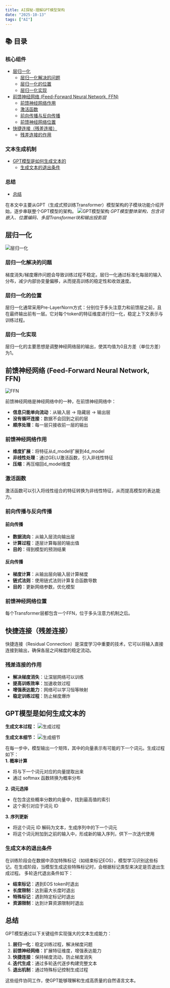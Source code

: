 ```yaml
---
title: AI探秘-理解GPT模型架构
date: "2025-10-13"
tags: ["AI"]
---
```


## 📚 目录

### **核心组件**
- [层归一化](#层归一化)
  - [层归一化解决的问题](#层归一化解决的问题)
  - [层归一化的位置](#层归一化的位置)
  - [层归一化实现](#层归一化实现)
- [前馈神经网络 (Feed-Forward Neural Network, FFN)](#前馈神经网络-feed-forward-neural-network-ffn)
  - [前馈神经网络作用](#前馈神经网络作用)
  - [激活函数](#激活函数)
  - [前向传播与反向传播](#前向传播与反向传播)
  - [前馈神经网络位置](#前馈神经网络位置)
- [快捷连接（残差连接）](#快捷连接残差连接)
  - [残差连接的作用](#残差连接的作用)

### **文本生成机制**
- [GPT模型是如何生成文本的](#gpt模型是如何生成文本的)
  - [生成文本的退出条件](#生成文本的退出条件)

### **总结**
- [总结](#总结)

在本文中主要从GPT（生成式预训练Transformer）模型架构的子模块功能介绍开始，逐步串联整个GPT模型的架构。
![GPT模型架构](/static/images/aiStatic/buildLLMStruct/GPT.png)
*GPT模型整体架构，包含词嵌入、位置编码、多层Transformer块和输出投影层*

## 层归一化
![层归一化](/static/images/aiStatic/buildLLMStruct/layerNorm.png)

### 层归一化解决的问题
梯度消失/梯度爆炸问题会导致训练过程不稳定。层归一化通过标准化每层的输入分布，减少内部协变量偏移，从而提高训练的稳定性和收敛速度。

### 层归一化的位置
层归一化通常采用Pre-LayerNorm方式：分别位于多头注意力和前馈层之前，且在最终输出前有一层。它对每个token的特征维度进行归一化，稳定上下文表示与训练过程。

### 层归一化实现
层归一化的主要思想是调整神经网络层的输出，使其均值为0且方差（单位方差）为1。

## 前馈神经网络 (Feed-Forward Neural Network, FFN)
![FFN](/static/images/aiStatic/buildLLMStruct/ffn.png)

前馈神经网络是神经网络中的一种，在前馈神经网络中：
* **信息只能单向流动**：从输入层 → 隐藏层 → 输出层
* **没有循环连接**：数据不会回到之前的层
* **顺序处理**：每一层只接收前一层的输出

### 前馈神经网络作用
* **维度扩展**：将特征从d_model扩展到4d_model
* **非线性处理**：通过GELU激活函数，引入非线性特征
* **压缩**：再压缩回d_model维度

### 激活函数
激活函数可以引入将线性组合的特征转换为非线性特征，从而提高模型的表达能力。

### 前向传播与反向传播

#### 前向传播
- **数据流向**：从输入层流向输出层
- **计算过程**：逐层计算每层的输出值
- **目的**：得到模型的预测结果

#### 反向传播
- **梯度计算**：从输出层向输入层计算梯度
- **链式法则**：使用链式法则计算复合函数导数
- **目的**：更新网络参数，优化模型

### 前馈神经网络位置
每个Transformer层都包含一个FFN，位于多头注意力机制之后。

## 快捷连接（残差连接）
快捷连接（Residual Connection）是深度学习中重要的技术，它可以将输入直接连接到输出，确保各层之间梯度的稳定流动。

### 残差连接的作用
- **解决梯度消失**：让深层网络可以训练
- **提高训练效率**：加速收敛过程
- **增强表达能力**：网络可以学习恒等映射
- **稳定训练过程**：防止梯度爆炸

## GPT模型是如何生成文本的
**生成文本过程：**
![生成过程](/static/images/aiStatic/buildLLMStruct/gptTextProcess.png)

**生成文本细节：**
![生成细节](/static/images/aiStatic/buildLLMStruct/gptTextDetail.png)

在每一步中，模型输出一个矩阵，其中的向量表示有可能的下一个词元。生成过程如下：  
**1. 概率计算**
- 将与下一个词元对应的向量提取出来
- 通过 softmax 函数转换为概率分布

**2. 词元选择**
- 在包含这些概率分数的向量中，找到最高值的索引
- 这个索引对应于词元 ID

**3. 序列更新**
- 将这个词元 ID 解码为文本，生成序列中的下一个词元
- 将这个词元附加到之前的输入中，形成新的输入序列，供下一次迭代使用

### 生成文本的退出条件
在训练阶段会在数据中添加特殊标记（如结束标记EOS），模型学习识别这些标记。在生成阶段，当模型生成这些特殊标记时，会根据标记类型来决定是否退出生成过程。
多轮迭代退出条件如下：
* **结束标记**：遇到EOS token时退出
* **长度限制**：达到最大长度时退出
* **特殊标记**：遇到特定标记时退出
* **资源限制**：达到计算资源限制时退出

## 总结

GPT模型通过以下关键组件实现强大的文本生成能力：

1. **层归一化**：稳定训练过程，解决梯度问题
2. **前馈神经网络**：扩展特征维度，增强表达能力
3. **快捷连接**：保持梯度流动，防止梯度消失
4. **迭代生成**：通过多轮迭代逐步构建完整文本
5. **退出机制**：通过特殊标记控制生成过程

这些组件协同工作，使GPT能够理解和生成高质量的自然语言文本。

